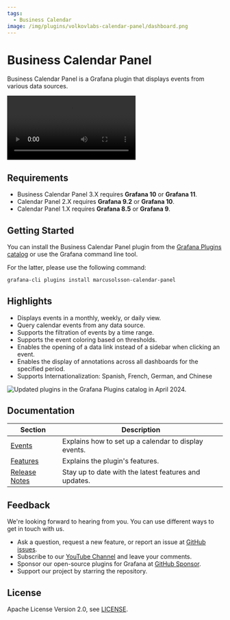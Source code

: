 ```yaml
---
tags:
  - Business Calendar
image: /img/plugins/volkovlabs-calendar-panel/dashboard.png
---
```



# Business Calendar Panel

Business Calendar Panel is a Grafana plugin that displays events from various data sources.

<Video
  src="https://www.youtube.com/embed/6WGmm5y4fs4"
  title="Configure Calendar plugin for Grafana."
/>

## Requirements

- Business Calendar Panel 3.X requires **Grafana 10** or **Grafana 11**.
- Calendar Panel 2.X requires **Grafana 9.2** or **Grafana 10**.
- Calendar Panel 1.X requires **Grafana 8.5** or **Grafana 9**.

## Getting Started

You can install the Business Calendar Panel plugin from the [Grafana Plugins catalog](https://grafana.com/grafana/plugins/marcusolsson-calendar-panel/) or use the Grafana command line tool.

For the latter, please use the following command:

```bash
grafana-cli plugins install marcusolsson-calendar-panel
```

## Highlights

- Displays events in a monthly, weekly, or daily view.
- Query calendar events from any data source.
- Supports the filtration of events by a time range.
- Supports the event coloring based on thresholds.
- Enables the opening of a data link instead of a sidebar when clicking an event.
- Enables the display of annotations across all dashboards for the specified period.
- Supports Internationalization: Spanish, French, German, and Chinese

<Image
  title="Updated plugins in the Grafana Plugins catalog in April 2024."
  src="/img/plugins/volkovlabs-calendar-panel/dashboard.png"
/>

## Documentation

| Section                  | Description                                           |
| ------------------------ | ----------------------------------------------------- |
| [Events](events)         | Explains how to set up a calendar to display events.  |
| [Features](features)     | Explains the plugin's features.                       |
| [Release Notes](release) | Stay up to date with the latest features and updates. |

## Feedback

We're looking forward to hearing from you. You can use different ways to get in touch with us.

- Ask a question, request a new feature, or report an issue at [GitHub issues](https://github.com/volkovlabs/volkovlabs-calendar-panel/issues).
- Subscribe to our [YouTube Channel](https://www.youtube.com/@volkovlabs) and leave your comments.
- Sponsor our open-source plugins for Grafana at [GitHub Sponsor](https://github.com/sponsors/VolkovLabs).
- Support our project by starring the repository.

## License

Apache License Version 2.0, see [LICENSE](https://github.com/volkovlabs/volkovlabs-calendar-panel/blob/main/LICENSE).
